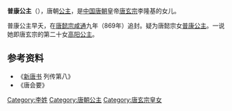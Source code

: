 {{東亞女性歷史人物
| 名稱=普康公主
| 身份=[[唐朝|唐朝]]公主
| 畫像=
| 說明=
| 姓=李
| 封爵=[[公主|公主]]
| 位號=
| 封號=普康公主
| 出生年=
| 婚年=
| 逝世年=
| 諡號=
| 墳墓=
| 父親=[[唐玄宗|唐玄宗]]李隆基
|}}
'''普康公主'''（{{bd|？||？||}}），唐朝[[公主|公主]]，是[[中国|中国]][[唐朝|唐朝]]皇帝[[唐玄宗|唐玄宗]]李隆基的女儿。
 
普康公主早夭，在[[唐懿宗|唐懿宗]][[咸通|咸通]]九年（869年）追封。疑为唐懿宗女[[普康公主_(唐懿宗)|普康公主]]。一说她即唐玄宗的第二十女[[高阳公主_(唐玄宗)|高阳公主]]。

== 参考资料 ==
*《[[新唐书|新唐书]] 列传第八》
*《唐会要》

[[Category:李姓|Category:李姓]]
[[Category:唐朝公主|Category:唐朝公主]]
[[Category:唐玄宗皇女|Category:唐玄宗皇女]]